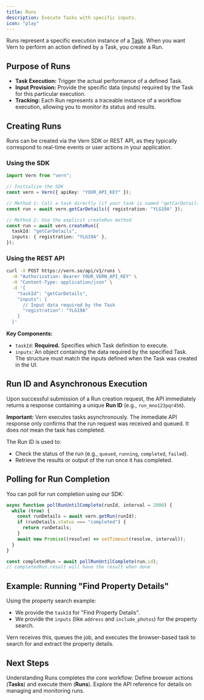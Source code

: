 ```yaml
---
title: Runs
description: Execute Tasks with specific inputs.
icon: "play"
---
```


Runs represent a specific execution instance of a [Task](/essentials/tasks). When you want Vern to perform an action defined by a Task, you create a Run.

## Purpose of Runs

- **Task Execution:** Trigger the actual performance of a defined Task.
- **Input Provision:** Provide the specific data (inputs) required by the Task for this particular execution.
- **Tracking:** Each Run represents a traceable instance of a workflow execution, allowing you to monitor its status and results.

## Creating Runs

Runs can be created via the Vern SDK or REST API, as they typically correspond to real-time events or user actions in your application.

### Using the SDK

```typescript
import Vern from "vern";

// Initialize the SDK
const vern = Vern({ apiKey: "YOUR_API_KEY" });

// Method 1: Call a task directly (if your task is named "getCarDetails")
const run = await vern.getCarDetails({ registration: "YLG19A" });

// Method 2: Use the explicit createRun method
const run = await vern.createRun({
  taskId: "getCarDetails",
  inputs: { registration: "YLG19A" },
});
```

### Using the REST API

```bash
curl -X POST https://vern.so/api/v1/runs \
  -H "Authorization: Bearer YOUR_VERN_API_KEY" \
  -H "Content-Type: application/json" \
  -d '{
    "taskId": "getCarDetails",
    "inputs": {
      // Input data required by the Task
      "registration": "YLG19A"
    }
  }'
```

**Key Components:**

- `taskId`: **Required.** Specifies which Task definition to execute.
- `inputs`: An object containing the data required by the specified Task. The structure must match the inputs defined when the Task was created in the UI.

## Run ID and Asynchronous Execution

Upon successful submission of a Run creation request, the API immediately returns a response containing a unique **Run ID** (e.g., `run_mno123pqr456`).

**Important:** Vern executes tasks asynchronously. The immediate API response only confirms that the run request was received and queued. It does _not_ mean the task has completed.

The Run ID is used to:

- Check the status of the run (e.g., `queued`, `running`, `completed`, `failed`).
- Retrieve the results or output of the run once it has completed.

## Polling for Run Completion

You can poll for run completion using our SDK:

```typescript
async function pollRunUntilComplete(runId, interval = 2000) {
  while (true) {
    const runDetails = await vern.getRun(runId);
    if (runDetails.status === "completed") {
      return runDetails;
    }
    await new Promise((resolve) => setTimeout(resolve, interval));
  }
}

const completedRun = await pollRunUntilComplete(run.id);
// completedRun.result will have the result when done
```

## Example: Running "Find Property Details"

Using the property search example:

- We provide the `taskId` for "Find Property Details".
- We provide the `inputs` (like `address` and `include_photos`) for the property search.

Vern receives this, queues the job, and executes the browser-based task to search for and extract the property details.

## Next Steps

Understanding Runs completes the core workflow: Define browser actions (**Tasks**) and execute them (**Runs**). Explore the API reference for details on managing and monitoring runs.
